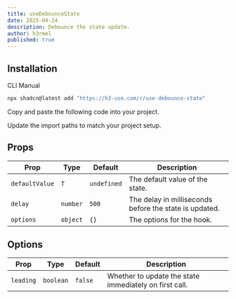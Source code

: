 ```yaml
---
title: useDebounceState
date: 2025-04-24
description: Debounce the state update.
author: h3rmel
published: true
---
```


<HookPreview name="use-debounce-state-demo" />

## Installation

<Tabs defaultValue="cli">

<TabsList>
  <TabsTrigger value="cli">CLI</TabsTrigger>
  <TabsTrigger value="manual">Manual</TabsTrigger>
</TabsList>
<TabsContent value="cli">

```bash
npx shadcn@latest add "https://h3-use.com/r/use-debounce-state"
```

</TabsContent>
<TabsContent value="manual">

<Steps>

<Step>Copy and paste the following code into your project.</Step>

<HookSource name="use-debounce-state" />

<Step>Update the import paths to match your project setup.</Step>

</Steps>

</TabsContent>

</Tabs>

## Props

| Prop           | Type     | Default     | Description                                            |
| -------------- | -------- | ----------- | ------------------------------------------------------ |
| `defaultValue` | `T`      | `undefined` | The default value of the state.                        |
| `delay`        | `number` | `500`       | The delay in milliseconds before the state is updated. |
| `options`      | `object` | `{}`        | The options for the hook.                              |

## Options

| Prop      | Type      | Default | Description                                            |
| --------- | --------- | ------- | ------------------------------------------------------ |
| `leading` | `boolean` | `false` | Whether to update the state immediately on first call. |
